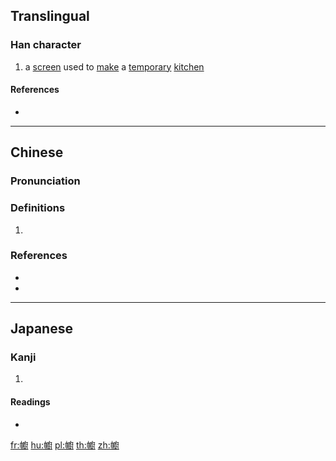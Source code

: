 ==Translingual==

===Han character===
{{Han char|rn=50|rad=巾|as=15|sn=18|four=40240|canj=LBIGI|ids=⿰巾廚}}

# a [[screen]] used to [[make]] a [[temporary]] [[kitchen]]

====References====
* {{Han ref|kx=0338.040|dkj=09134|dj=0644.350|hdz=10758.040|uh=5E6E|ud=24174|bh=EFC6|bd=61382}}

----

==Chinese==
{{zh-forms}}

===Pronunciation===
{{zh-pron
|m=chú
|c=ceoi1,cyu1,cyu4
|mc=y
|oc=y
|cat=
}}

===Definitions===
{{zh-hanzi}}

# {{rfdef|zh}}

===References===
* {{R:twedu|C03204}}
* {{R:yue:Hanzi}}

----

==Japanese==

===Kanji===
{{ja-kanji|grade=|rs=巾15}}

# {{defn|lang=ja|sort=巾15}}

====Readings====
* {{ja-readings|on=[[ちゅ]] (chu), [[じう]] (jiu)|kun=[[とばり]] (tobari), [[かや]] (kaya)}}

[[fr:幮]]
[[hu:幮]]
[[pl:幮]]
[[th:幮]]
[[zh:幮]]